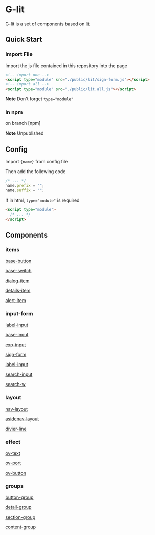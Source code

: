 # G-lit

G-lit is a set of components based on [lit](https://lit.dev)

## Quick Start

### Import File

Import the js file contained in this repository into the page

```html
<!-- import one -->
<script type="module" src="./public/lit/sign-form.js"></script>
<!-- import all -->
<script type="module" src="./public/lit.all.js"></script>
```

**Note** Don't forget `type="module"`

### In npm

on branch [npm]

**Note** Unpublished

## Config

Import `{name}` from config file 

Then add the following code

```js
/* ... */
name.prefix = "";
name.suffix = "";
```

If in html, `type="module"` is required

```html
<script type="module">
  /* ... */
</script>
```

## Components

### items

[base-button](./items#base-button)

[base-switch](./items#base-switch)

[dialog-item](./items#dialog-item)

[details-item](./items#details-item)

[alert-item](./items#alert-item)

### input-form

[label-input](./input-form#label-input)

[base-input](./input-form#base-input)

[exp-input](./input-form#exp-input)

[sign-form](./input-form#sign-form)

[label-input](./input-form#label-input)

[search-input](./input-form#search-input)

[search-w](./input-form#search-w)

### layout

[nav-layout](./layout#nav-layout)

[asidenav-layout](./layout#asidenav-layout)

[divier-line](./layout#divier-line)

### effect

[ov-text](./effect#ov-text)

[ov-port](./effect#ov-port)

[ov-button](./effect#ov-button)

### groups

[button-group](./group#button-group)

[detail-group](./group#detail-group)

[section-group](./group#section-group)

[content-group](./group#content-group)
